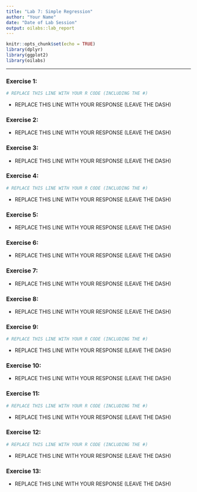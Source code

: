 ```yaml
---
title: "Lab 7: Simple Regression"
author: "Your Name"
date: "Date of Lab Session"
output: oilabs::lab_report
---
```


```r
knitr::opts_chunk$set(echo = TRUE)
library(dplyr)
library(ggplot2)
library(oilabs)
```

* * *

### Exercise 1:

```r
# REPLACE THIS LINE WITH YOUR R CODE (INCLUDING THE #)
```

- REPLACE THIS LINE WITH YOUR RESPONSE (LEAVE THE DASH)


### Exercise 2:

- REPLACE THIS LINE WITH YOUR RESPONSE (LEAVE THE DASH)


### Exercise 3:

- REPLACE THIS LINE WITH YOUR RESPONSE (LEAVE THE DASH)


### Exercise 4:

```r
# REPLACE THIS LINE WITH YOUR R CODE (INCLUDING THE #)
```

- REPLACE THIS LINE WITH YOUR RESPONSE (LEAVE THE DASH)


### Exercise 5:

- REPLACE THIS LINE WITH YOUR RESPONSE (LEAVE THE DASH)


### Exercise 6:

- REPLACE THIS LINE WITH YOUR RESPONSE (LEAVE THE DASH)


### Exercise 7:

- REPLACE THIS LINE WITH YOUR RESPONSE (LEAVE THE DASH)


### Exercise 8:

- REPLACE THIS LINE WITH YOUR RESPONSE (LEAVE THE DASH)


### Exercise 9:

```r
# REPLACE THIS LINE WITH YOUR R CODE (INCLUDING THE #)
```

- REPLACE THIS LINE WITH YOUR RESPONSE (LEAVE THE DASH)


### Exercise 10:

- REPLACE THIS LINE WITH YOUR RESPONSE (LEAVE THE DASH)


### Exercise 11:

```r
# REPLACE THIS LINE WITH YOUR R CODE (INCLUDING THE #)
```

- REPLACE THIS LINE WITH YOUR RESPONSE (LEAVE THE DASH)


### Exercise 12:

```r
# REPLACE THIS LINE WITH YOUR R CODE (INCLUDING THE #)
```

- REPLACE THIS LINE WITH YOUR RESPONSE (LEAVE THE DASH)


### Exercise 13:

- REPLACE THIS LINE WITH YOUR RESPONSE (LEAVE THE DASH)